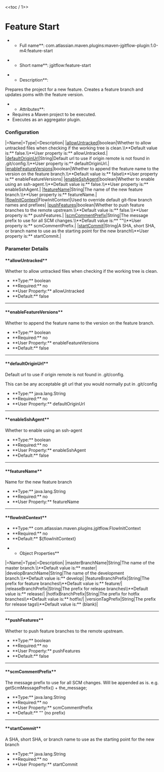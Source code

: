 <<toc / 1>>
= Feature Start =
**Full name**: com.atlassian.maven.plugins:maven-jgitflow-plugin:1.0-m4:feature-start

**Short name**: jgitflow:feature-start

**Description**:
Prepares the project for a new feature. Creates a feature branch and updates poms with the feature version.

**Attributes**:
* Requires a Maven project to be executed.
* Executes as an aggregator plugin.

=== Configuration ===
|=Name|=Type|=Description|
|[[goals/feature-start#!allowuntracked|allowUntracked]]|boolean|Whether to allow untracked files when checking if the working tree is clean.\\**Default value is:** false.\\**User property is:** allowUntracked.|
|[[goals/feature-start#!defaultoriginurl|defaultOriginUrl]]|String|Default url to use if origin remote is not found in .git/config.\\**User property is:** defaultOriginUrl.|
|[[goals/feature-start#!enablefeatureversions|enableFeatureVersions]]|boolean|Whether to append the feature name to the version on the feature branch.\\**Default value is:** false\\**User property is:** enableFeatureVersions|
|[[goals/feature-start#!enablesshagent|enableSshAgent]]|boolean|Whether to enable using an ssh-agent.\\**Default value is:** false.\\**User property is:** enableSshAgent.|
|[[goals/feature-start#!featurename|featureName]]|String|The name of the new feature branch.\\**User property is:** featureName.|
|[[goals/feature-start#!flowinitcontext|flowInitContext]]|FlowInitContext|Used to override default git-flow branch names and prefixes|
|[[goals/feature-start#!pushfeatures|pushFeatures]]|boolean|Whether to push feature branches to the remote upstream.\\**Default value is:** false.\\**User property is:** pushFeatures.|
|[[goals/feature-start#!scmcommentprefix|scmCommentPrefix]]|String|The message prefix to use for all SCM changes.\\**Default value is:** ""\\**User property is:** scmCommentPrefix.|
|[[goals/feature-start#!startcommit|startCommit]]|String|A SHA, short SHA, or branch name to use as the starting point for the new branch\\**User property is:** startCommit.|


=== Parameter Details ===
==== **allowUntracked** ====
Whether to allow untracked files when checking if the working tree is clean.
* **Type:** boolean
* **Required:** no
* **User Property:** allowUntracked
* **Default:** false
----
==== **enableFeatureVersions** ====
Whether to append the feature name to the version on the feature branch.
* **Type:** boolean
* **Required:** no
* **User Property:** enableFeatureVersions
* **Default:** false
----
==== **defaultOriginUrl** ====
Default url to use if origin remote is not found in .git/config.

This can be any acceptable git url that you would normally put in .git/config

* **Type:** java.lang.String
* **Required:** no
* **User Property:** defaultOriginUrl
----
==== **enableSshAgent** ====
Whether to enable using an ssh-agent
* **Type:** boolean
* **Required:** no
* **User Property:** enableSshAgent
* **Default:** false
----
==== **featureName** ====
Name for the new feature branch
* **Type:** java.lang.String
* **Required:** no
* **User Property:** featureName
----
==== **flowInitContext** ====
* **Type:** com.atlassian.maven.plugins.jgitflow.FlowInitContext
* **Required:** no
* **Default:** ${flowInitContext}

**Object Properties**
|=Name|=Type|=Description|
|masterBranchName|String|The name of the master branch.\\**Default value is:** master|
|developBranchName|String|The name of the development branch.\\**Default value is:** develop|
|featureBranchPrefix|String|The prefix for feature branches\\**Default value is:** feature/|
|releaseBranchPrefix|String|The prefix for release branches\\**Default value is:** release/|
|hotfixBranchPrefix|String|The prefix for hotfix branches\\**Default value is:** hotfix/|
|versionTagPrefix|String|The prefix for release tags\\**Default value is:** (blank)|
----
==== **pushFeatures** ====
Whether to push feature branches to the remote upstream.
* **Type:** boolean
* **Required:** no
* **User Property:** pushFeatures
* **Default:** false
----
==== **scmCommentPrefix** ====
The message prefix to use for all SCM changes.
Will be appended as is. e.g. getScmMessagePrefix() + the_message;

* **Type:** java.lang.String
* **Required:** no
* **User Property:** scmCommentPrefix
* **Default:** "" (no prefix)
----
==== **startCommit** ====
A SHA, short SHA, or branch name to use as the starting point for the new branch
* **Type:** java.lang.String
* **Required:** no
* **User Property:** startCommit
